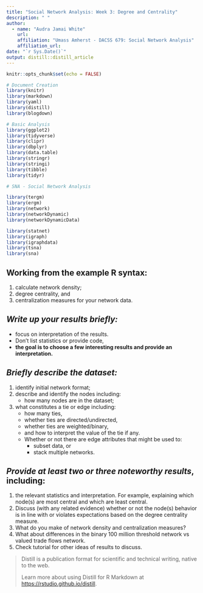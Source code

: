 ```yaml
---
title: "Social Network Analysis: Week 3: Degree and Centrality"
description: " "
author:
  - name: "Audra Jamai White" 
    url: 
    affiliation: "Umass Amherst - DACSS 679: Social Network Analysis"
    affiliation_url: 
date: "`r Sys.Date()`"
output: distill::distill_article
---
```


```r
knitr::opts_chunk$set(echo = FALSE)

# Document Creation
library(knitr)
library(markdown)
library(yaml)
library(distill)
library(blogdown)

# Basic Analysis
library(ggplot2)
library(tidyverse)
library(clipr)
library(dbplyr)
library(data.table)
library(stringr)
library(stringi)
library(tibble)
library(tidyr)

# SNA - Social Network Analysis

library(tergm)
library(ergm)
library(network)
library(networkDynamic)
library(networkDynamicData)

library(statnet)
library(igraph)
library(igraphdata)
library(tsna)
library(sna)

```
## Working from the example R syntax:
1.   calculate network density; 
2.   degree centrality, and 
3.   centralization measures for your network data. 


##        *Write up your results briefly: *
*   focus on interpretation of the results. 
*   Don’t list statistics or provide code, 
*  **the goal is to choose a few interesting results and provide an interpretation.**

##        *Briefly describe the dataset:*
1.   identify initial network format; 
2.   describe and identify the nodes 
     including: 
        *  how many nodes are in the dataset; 
3.   what constitutes a tie or edge
     including:
        *  how many ties, 
        *   whether ties are directed/undirected,
        *   whether ties are weighted/binary, 
        *   and how to interpret the value of the tie if any.
        *   Whether or not there are edge attributes 
            that might be used to:
            *   subset data, or 
            *   stack multiple networks. 

##        *Provide at least two or three noteworthy results*, including:
1.   the relevant statistics and interpretation. 
        For example, explaining which node(s) are most central and which are least central. 
2.   Discuss (with any related evidence) whether or not the node(s) behavior is in line with or violates expectations based on the degree centrality measure. 
3.   What do you make of network density and centralization measures?  
4.   What about differences in the binary 100 million threshold network vs valued trade flows network. 
 5.  Check tutorial for other ideas of results to discuss.


 
> Distill is a publication format for scientific and technical writing, native to the web.
>
> Learn more about using Distill for R Markdown at <https://rstudio.github.io/distill>.